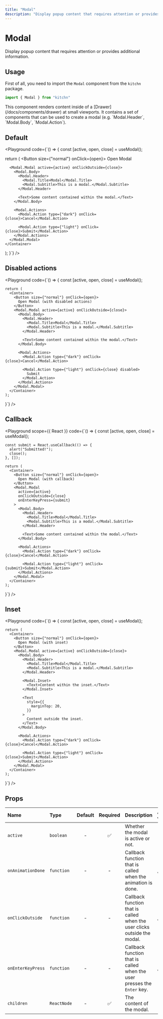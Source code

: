 ```yaml
---
title: "Modal"
description: "Display popup content that requires attention or provides additional information."
---
```



# Modal

Display popup content that requires attention or provides additional information.

## Usage

First of all, you need to import the `Modal` component from the `kitchn` package.

```js
import { Modal } from "kitchn"
```

<Callout>
  This component renders content inside of a [Drawer](/docs/components/drawer) at small viewports.
  It contains a set of components that can be used to create a modal (e.g. `Modal.Header`, `Modal.Body`, `Modal.Action`).
</Callout>

## Default

<Playground code={`() => {
  const [active, open, close] = useModal();

  return (
    <Container>
      <Button size={"normal"} onClick={open}>
        Open Modal
      </Button>
      
      <Modal.Modal active={active} onClickOutside={close}>
        <Modal.Body>
          <Modal.Header>
            <Modal.Title>Modal</Modal.Title>
            <Modal.Subtitle>This is a modal.</Modal.Subtitle>
          </Modal.Header>

          <Text>Some content contained within the modal.</Text>
        </Modal.Body>

        <Modal.Actions>
          <Modal.Action type={"dark"} onClick={close}>Cancel</Modal.Action>

          <Modal.Action type={"light"} onClick={close}>Submit</Modal.Action>
        </Modal.Actions>
      </Modal.Modal>
    </Container>
  );
}`}
/>

## Disabled actions

<Playground
  code={`() => {
    const [active, open, close] = useModal();

    return (
      <Container>
        <Button size={"normal"} onClick={open}>
          Open Modal (with disabled actions)
        </Button>
        <Modal.Modal active={active} onClickOutside={close}>
          <Modal.Body>
            <Modal.Header>
              <Modal.Title>Modal</Modal.Title>
              <Modal.Subtitle>This is a modal.</Modal.Subtitle>
            </Modal.Header>

            <Text>Some content contained within the modal.</Text>
          </Modal.Body>

          <Modal.Actions>
            <Modal.Action type={"dark"} onClick={close}>Cancel</Modal.Action>

            <Modal.Action type={"light"} onClick={close} disabled>
              Submit
            </Modal.Action>
          </Modal.Actions>
        </Modal.Modal>
      </Container>
    );
}`}
/>

## Callback

<Playground
  scope={{ React }}
  code={`() => {
    const [active, open, close] = useModal();

    const submit = React.useCallback(() => {
      alert("Submitted!");
      close();
    }, []);

    return (
      <Container>
        <Button size={"normal"} onClick={open}>
          Open Modal (with callback)
        </Button>
        <Modal.Modal
          active={active}
          onClickOutside={close}
          onEnterKeyPress={submit}
        >
          <Modal.Body>
            <Modal.Header>
              <Modal.Title>Modal</Modal.Title>
              <Modal.Subtitle>This is a modal.</Modal.Subtitle>
            </Modal.Header>

            <Text>Some content contained within the modal.</Text>
          </Modal.Body>

          <Modal.Actions>
            <Modal.Action type={"dark"} onClick={close}>Cancel</Modal.Action>

            <Modal.Action type={"light"} onClick={submit}>Submit</Modal.Action>
          </Modal.Actions>
        </Modal.Modal>
      </Container>
    );
}`}
/>

## Inset

<Playground
  code={`() => {
    const [active, open, close] = useModal();

    return (
      <Container>
        <Button size={"normal"} onClick={open}>
          Open Modal (with inset)
        </Button>
        <Modal.Modal active={active} onClickOutside={close}>
          <Modal.Body>
            <Modal.Header>
              <Modal.Title>Modal</Modal.Title>
              <Modal.Subtitle>This is a modal.</Modal.Subtitle>
            </Modal.Header>

            <Modal.Inset>
              <Text>Content within the inset.</Text>
            </Modal.Inset>

            <Text
              style={{
                marginTop: 20,
              }}
            >
              Content outside the inset.
            </Text>
          </Modal.Body>

          <Modal.Actions>
            <Modal.Action type={"dark"} onClick={close}>Cancel</Modal.Action>

            <Modal.Action type={"light"} onClick={close}>Submit</Modal.Action>
          </Modal.Actions>
        </Modal.Modal>
      </Container>
    );
}`}
/>

## Props

| Name | Type | Default | Required | Description | Accepted values |
| :--- | :--- | :-----: | :------: | :---------- | :-------------- |
| `active` | `boolean` | - | ✅ | Whether the modal is active or not. | - |
| `onAnimationDone` | `function` | - | - | Callback function that is called when the animation is done. | `() => void` |
| `onClickOutside` | `function` | - | - | Callback function that is called when the user clicks outside the modal. | `() => void` |
| `onEnterKeyPress` | `function` | - | - | Callback function that is called when the user presses the `Enter` key. | `() => void` |
| `children` | `ReactNode` | - | ✅ | The content of the modal. | - |